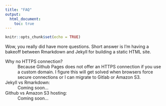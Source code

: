 ```yaml
---
title: "FAQ"
output:
  html_document:
    toc: true
---
```


```r
knitr::opts_chunk$set(echo = TRUE)
```
Wow, you really did have more questions.  Short answer is I'm having a bakeoff 
between Rmarkdown and Jekyll for building a static HTML site.

Why no HTTPS connection?  
  ~ Because Github Pages does not offer an HTTPS connection
if you use a custom domain.  I figure this will get solved when browsers force secure 
connections or I can migrate to Gitlab or Amazon S3.

Jekyll vs Rmarkdown:
  ~ Coming soon...
  
Github vs Amazon S3 hosting:
  ~ Coming soon...
